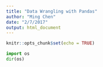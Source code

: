 ```yaml
---
title: "Data Wrangling with Pandas"
author: "Ming Chen"
date: "2/7/2017"
output: html_document
---
```


```r
knitr::opts_chunk$set(echo = TRUE)
```

```python
import os
dir(os)
```

